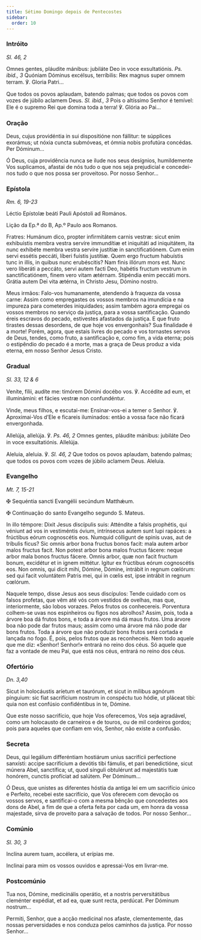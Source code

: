 ```yaml
---
title: Sétimo Domingo depois de Pentecostes
sidebar:
  order: 10
---
```


### Intróito

<em>Sl. 46, 2</em>

<div class="side-by-side not-content">

Omnes gentes, pláudite mánibus: jubiláte Deo in voce exsultatiónis. <em>Ps. ibid., 3</em> Quóniam Dóminus excélsus, terríbilis: Rex magnus super omnem terram. ℣. Gloria Patri...

Que todos os povos aplaudam, batendo palmas; que todos os povos com vozes de júbilo aclamem Deus. <em>Sl. ibid., 3</em> Pois o altíssimo Senhor é temível: Ele é o supremo Rei que domina toda a terra! ℣. Glória ao Pai...

</div>

### Oração

<div class="side-by-side not-content">

Deus, cujus providéntia in sui dispositióne non fállitur: te súpplices exorámus; ut nóxia cuncta submóveas, et ómnia nobis profutúra concédas. Per Dóminum...

Ó Deus, cuja providência nunca se ilude nos seus desígnios, humildemente Vos suplicamos, afastai de nós tudo o que nos seja prejudicial e concedei-nos tudo o que nos possa ser proveitoso. Por nosso Senhor...

</div>

### Epístola

<em>Rm. 6, 19-23</em>

<div class="side-by-side not-content">

Léctio Epístolæ beáti Pauli Apóstoli ad Romános.

Lição da Ep.ª do B, Ap.º Paulo aos Romanos.

Fratres: Humánum dico, propter infirmitátem carnis vestræ: sicut enim exhibuístis membra vestra servíre immundítiæ et iniquitáti ad iniquitátem, ita nunc exhibéte membra vestra servíre justítiæ in sanctificatiónem. Cum enim servi essétis peccáti, líberi fuístis justítiæ. Quem ergo fructum habuístis tunc in illis, in quibus nunc erubéscitis? Nam finis illórum mors est. Nunc vero liberáti a peccáto, servi autem facti Deo, habétis fructum vestrum in sanctificatiónem, finem vero vitam ætérnam. Stipéndia enim peccáti mors. Grátia autem Dei vita ætérna, in Christo Jesu, Dómino nostro.

Meus irmãos: Falo-vos humanamente, atendendo à fraqueza da vossa carne: Assim como empregastes os vossos membros na imundícia e na impureza para cometerdes iniquidades; assim também agora empregai os vossos membros no serviço da justiça, para a vossa santificação. Quando éreis escravos do pecado, estivestes afastados da justiça. E que fruto tirastes dessas desordens, de que hoje vos envergonhais? Sua finalidade é a morte! Porém, agora, que estais livres do pecado e vos tornastes servos de Deus, tendes, como fruto, a santificação e, como fim, a vida eterna; pois o estipêndio do pecado é a morte, mas a graça de Deus produz a vida eterna, em nosso Senhor Jesus Cristo.

</div>

### Gradual

<em>Sl. 33, 12 & 6</em>

<div class="side-by-side not-content">

Veníte, fílii, audíte me: timórem Dómini docébo vos. ℣. Accédite ad eum, et illuminámini: et fácies vestræ non confundéntur.

Vinde, meus filhos, e escutai-me: Ensinar-vos-ei a temer o Senhor. ℣. Aproximai-Vos d’Ele e ficareis iluminados: então a vossa face não ficará envergonhada.

Allelúja, allelúja. ℣. <em>Ps. 46, 2</em> Omnes gentes, pláudite mánibus: jubiláte Deo in voce exsultatiónis. Allelúja.

Aleluia, aleluia. ℣. <em>Sl. 46, 2</em> Que todos os povos aplaudam, batendo palmas; que todos os povos com vozes de júbilo aclamem Deus. Aleluia.

</div>

### Evangelho

<em>Mt. 7, 15-21</em>

<div class="side-by-side not-content">

<span class="cross text-red-500">✠</span> Sequéntia sancti Evangélii secúndum Matthǽum.

<span class="cross text-red-500">✠</span> Continuação do santo Evangelho segundo
S. Mateus.

In illo témpore: Dixit Jesus discípulis suis: Atténdite a falsis prophétis, qui véniunt ad vos in vestiméntis óvium, intrínsecus autem sunt lupi rapáces: a frúctibus eórum cognoscétis eos. Numquid cólligunt de spinis uvas, aut de tríbulis ficus? Sic omnis arbor bona fructus bonos facit: mala autem arbor malos fructus facit. Non potest arbor bona malos fructus fácere: neque arbor mala bonos fructus fácere. Omnis arbor, quæ non facit fructum bonum, excidétur et in ignem mittétur. Igitur ex frúctibus eórum cognoscétis eos. Non omnis, qui dicit mihi, Dómine, Dómine, intrábit in regnum cœlórum: sed qui facit voluntátem Patris mei, qui in cœlis est, ipse intrábit in regnum cœlórum.

Naquele tempo, disse Jesus aos seus discípulos: Tende cuidado com os falsos profetas, que vêm até vós com vestidos de ovelhas, mas que, interiormente, são lobos vorazes. Pelos frutos os conhecereis. Porventura colhem-se uvas nos espinheiros ou figos nos abrolhos? Assim, pois, toda a árvore boa dá frutos bons, e toda a árvore má dá maus frutos. Uma árvore boa não pode dar frutos maus; assim como uma árvore má não pode dar bons frutos. Toda a árvore que não produzir bons frutos será cortada e lançada no fogo. É, pois, pelos frutos que as reconheceis. Nem todo aquele que me diz: «Senhor! Senhor!» entrará no reino dos céus. Só aquele que faz a vontade de meu Pai, que está nos céus, entrará no reino dos céus.

</div>

### Ofertório

<em>Dn. 3,40</em>

<div class="side-by-side not-content">

Sicut in holocáustis aríetum et taurórum, et sicut in mílibus agnórum pínguium: sic fiat sacrifícium nostrum in conspéctu tuo hódie, ut pláceat tibi: quia non est confúsio confidéntibus in te, Dómine.

Que este nosso sacrifício, que hoje Vos oferecemos, Vos seja agradável, como um holocausto de carneiros e de touros, ou de mil cordeiros gordos; pois para aqueles que confiam em vós, Senhor, não existe a confusão.

</div>

### Secreta

<div class="side-by-side not-content">

Deus, qui legálium differéntiam hostiárum unius sacrifícii perfectione sanxísti: accipe sacrifícium a devótis tibi fámulis, et pari benedictióne, sicut múnera Abel, sanctífica; ut, quod sínguli obtulérunt ad majestátis tuæ honórem, cunctis profíciat ad salútem. Per Dóminum...

Ó Deus, que unistes as diferentes hóstia da antiga lei em um sacrifício único e Perfeito, recebei este sacrifício, que Vos oferecem com devoção os vossos servos, e santificai-o com a mesma bênção que concedestes aos dons de Abel, a fim de que a oferta feita por cada um, em honra da vossa majestade, sirva de proveito para a salvação de todos. Por nosso Senhor...

</div>

### Comúnio

<em>Sl. 30, 3</em>

<div class="side-by-side not-content">

Inclína aurem tuam, accélera, ut erípias me.

Inclinai para mim os vossos ouvidos e apressai-Vos em livrar-me.

</div>

### Postcomúnio

<div class="side-by-side not-content">

Tua nos, Dómine, medicinális operátio, et a nostris perversitátibus cleménter expédiat, et ad ea, quæ sunt recta, perdúcat. Per Dóminum nostrum...

Permiti, Senhor, que a acção medicinal nos afaste, clementemente, das nossas perversidades e nos conduza pelos caminhos da justiça. Por nosso Senhor...

</div>
